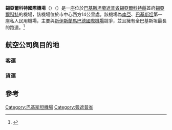{{Infobox airport
| name = 錫亞爾科特國際機場<br>{{lang|pa|سیالکوٹ بین الاقوامی ہوائی اڈا}}<br>Sialkot International Airport
| nativename =
| nativename-a = 
| nativename-r =
| image = Sial.jpg
| caption =
| IATA = SKT
| ICAO = OPST
<center>{{Location map|Pakistan|width=250|float=center
|caption=|mark=Airplane_silhouette.svg|marksize=10
|label=SKT|position=bottom
|lat_deg=32|lat_min=32|lat_sec=08|lat_dir=N
|lon_deg=74|lon_min=21|lon_sec=50|lon_dir=E
}}<small>機場在巴基斯坦的位置</small></center>
| type = 民用
| owner =
| run by = 錫亞爾科特國際機場有限公司
| city     = [[巴基斯坦|巴基斯坦]][[錫亞爾科特|錫亞爾科特]]
| location = [[巴基斯坦|巴基斯坦]][[錫亞爾科特|錫亞爾科特]]
| elevation-f = 837
| elevation-m = 255
| coordinates = {{coord|32|32|08|N|74|21|50|E|type:airport }}
| website = [http://www.sial.com.pk www.sial.com.pk]
| metric-elev =
| metric-rwy =
| runway1_heading = 04R/22L
| runway1_feet = 11,811
| runway1_meter = 3,600
| runway1_surface = [[瀝青|瀝青]]
| stat-year = 2007
| stat1-header =
| stat1-data =
| stat2-header =
| stat2-data =
| footnotes =
}}
'''錫亞爾科特國際機場'''（{{lang-pa|سیالکوٹ بین الاقوامی ہوائی اڈا}}）（{{airport codes|SKT|OPST}}）是一座位於[[巴基斯坦|巴基斯坦]][[旁遮普省|旁遮普省]][[錫亞爾科特縣|錫亞爾科特縣]]首府[[錫亞爾科特|錫亞爾科特]]的機場，該機場位於市中心西方14公里處。該機場為[[南亞|南亞]]、[[巴基斯坦|巴基斯坦]]第一座私人民用機場，主要與[[新伊斯蘭馬巴德國際機場|新伊斯蘭馬巴德國際機場]]競爭，並且擁有全巴基斯坦最長的跑道。<ref>{{Cite web |url=http://www.sial.com.pk/ |title=Official Website of Sialkot International Airport Limited |access-date=2022-01-30 |archive-date=2021-05-02 |archive-url=https://web.archive.org/web/20210502121322/https://www.sial.com.pk/ |dead-url=no }}</ref>

==航空公司與目的地==
===客運===
{{Airport-dest-list
|{{flagicon|UAE}} [[阿拉伯航空|阿拉伯航空]]| [[沙迦国际机场|沙迦]]
|{{flagicon|UAE}} [[阿聯酋航空|阿聯酋航空]]| [[迪拜国际机场|杜拜]]
|{{flagicon|UAE}} [[杜拜航空|杜拜航空]]| [[迪拜国际机场|杜拜]]
|{{flagicon|巴林}} [[海灣航空|海灣航空]]| [[巴林国际机场|巴林]]
|{{flagicon|PAK}} [[巴基斯坦國際航空|巴基斯坦國際航空]]| [[法赫德国王国际机场|達曼]]、[[阿卜杜勒-阿齐兹国王国际机场|吉達]]、[[真纳国际机场|卡拉奇]]、[[马斯喀特国际机场|馬斯喀特]]、[[哈立德国王国际机场|利雅德]]、[[沙迦国际机场|沙迦]]
|{{flagicon|QAT}} [[卡塔尔航空|卡塔尔航空]]| [[哈马德国际机场|多哈]]
|{{flagicon|OMN}} [[薩拉姆航空|薩拉姆航空]]| [[馬斯喀特国际机场|馬斯喀特]]
|{{flagicon|SAU}} [[沙特海灣航空|沙特海灣航空]]| [[法赫德国王国际机场|達曼]]
}}

===貨運===
{{Airport-dest-list
|{{flagicon|QAT}} [[卡塔尔航空|卡塔尔航空]]| 杜哈
}}

==參考==
{{reflist}}


{{機場小作品}}
{{巴基斯坦小作品}}

{{DEFAULTSORT: Sialkot}}
[[Category:巴基斯坦機場|Category:巴基斯坦機場]]
[[Category:旁遮普省|Category:旁遮普省]]